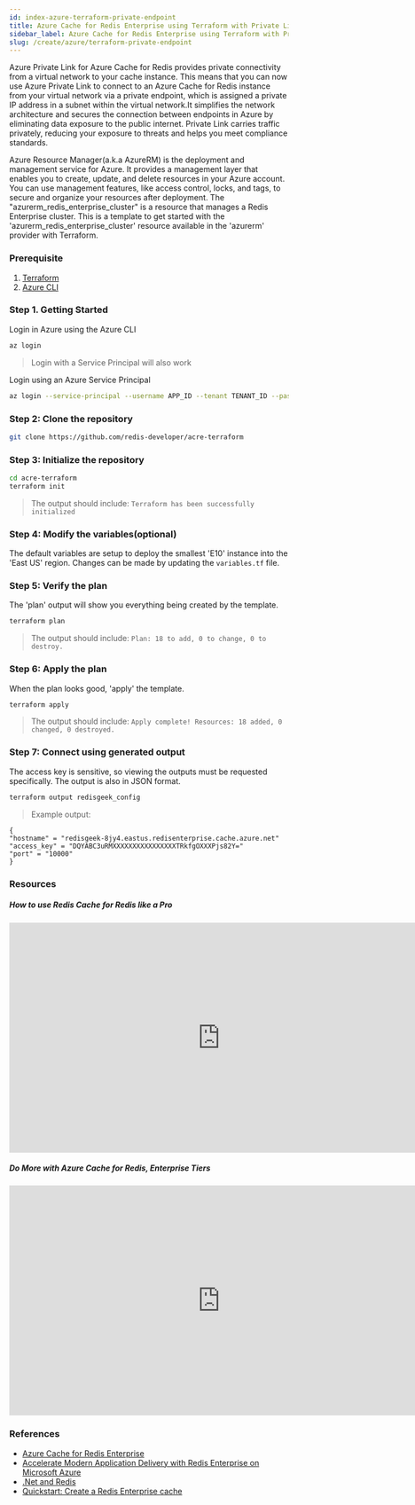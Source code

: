 ```yaml
---
id: index-azure-terraform-private-endpoint
title: Azure Cache for Redis Enterprise using Terraform with Private Link
sidebar_label: Azure Cache for Redis Enterprise using Terraform with Private Link
slug: /create/azure/terraform-private-endpoint
---
```


Azure Private Link for Azure Cache for Redis provides private connectivity from a virtual network to your cache instance. This means that you can now use Azure Private Link to connect to an Azure Cache for Redis instance from your virtual network via a private endpoint, which is assigned a private IP address in a subnet within the virtual network.It simplifies the network architecture and secures the connection between endpoints in Azure by eliminating data exposure to the public internet. Private Link carries traffic privately, reducing your exposure to threats and helps you meet compliance standards.

Azure Resource Manager(a.k.a AzureRM) is the deployment and management service for Azure. It provides a management layer that enables you to create, update, and delete resources in your Azure account. You can use management features, like access control, locks, and tags, to secure and organize your resources after deployment. The "azurerm_redis_enterprise_cluster" is a resource that manages a Redis Enterprise cluster. This is a template to get started with the 'azurerm_redis_enterprise_cluster' resource available in the 'azurerm' provider with Terraform.

### Prerequisite

1.  [Terraform](https://terraform.io)
2.  [Azure CLI](https://docs.microsoft.com/en-us/cli/azure/install-azure-cli)

### Step 1. Getting Started

Login in Azure using the Azure CLI

```bash
az login
```
>Login with a Service Principal will also work

Login using an Azure Service Principal

```bash
az login --service-principal --username APP_ID --tenant TENANT_ID --password [password || /path/to/cert]
```
### Step 2: Clone the repository

```bash
git clone https://github.com/redis-developer/acre-terraform
```


### Step 3: Initialize the repository

```bash
cd acre-terraform
terraform init
```
>The output should include: ```Terraform has been successfully initialized```


### Step 4: Modify the variables(optional)

The default variables are setup to deploy the smallest 'E10' instance into the 'East US' region.
Changes can be made by updating the ```variables.tf``` file.


### Step 5: Verify the plan

The 'plan' output will show you everything being created by the template.

```bash
terraform plan
```
>The output should include: ```Plan: 18 to add, 0 to change, 0 to destroy.```

### Step 6: Apply the plan

When the plan looks good, 'apply' the template.

```bash
terraform apply
```
>The output should include: ```Apply complete! Resources: 18 added, 0 changed, 0 destroyed.```

### Step 7: Connect using generated output

The access key is sensitive, so viewing the outputs must be requested specifically.
The output is also in JSON format.

```bash
terraform output redisgeek_config
```
> Example output:
```
{
"hostname" = "redisgeek-8jy4.eastus.redisenterprise.cache.azure.net"
"access_key" = "DQYABC3uRMXXXXXXXXXXXXXXXXTRkfgOXXXPjs82Y="
"port" = "10000"
}
```

### Resources

##### How to use Redis Cache for Redis like a Pro

<div class="text--center">
    <iframe width="760" height="415" src="https://www.youtube.com/embed/eThj-jwViZw" title="YouTube video player" frameborder="0" allow="accelerometer; autoplay; clipboard-write; encrypted-media; gyroscope; picture-in-picture" allowfullscreen></iframe>
</div>


##### Do More with Azure Cache for Redis, Enterprise Tiers


<div class="text--center">
   <iframe width="760" height="415" src="https://www.youtube.com/embed/t6XQHsKFMKQ" title="YouTube video player" frameborder="0" allow="accelerometer; autoplay; clipboard-write; encrypted-media; gyroscope; picture-in-picture" allowfullscreen></iframe>
</div>

### References

- [Azure Cache for Redis Enterprise](https://azuremarketplace.microsoft.com/en-us/marketplace/apps/garantiadata.redis_enterprise_1sp_public_preview?ocid=redisga_redislabs_cloudpartner_cta1)
- [Accelerate Modern Application Delivery with Redis Enterprise on Microsoft Azure](https://query.prod.cms.rt.microsoft.com/cms/api/am/binary/RWGGx3)
- [.Net and Redis](/develop/dotnet/)
- [Quickstart: Create a Redis Enterprise cache](https://docs.microsoft.com/en-us/azure/azure-cache-for-redis/quickstart-create-redis-enterprise)
